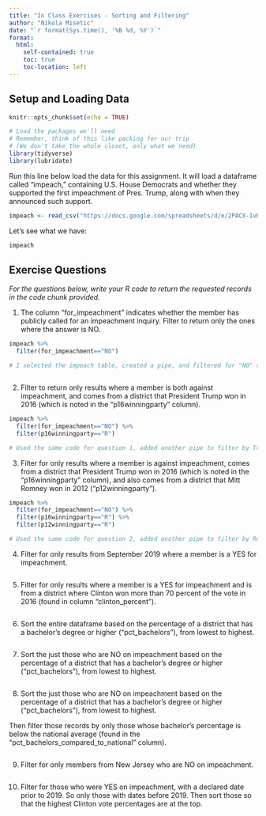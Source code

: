 ```yaml
---
title: "In Class Exercises - Sorting and Filtering"
author: "Nikola Misetic"
date: "`r format(Sys.time(), '%B %d, %Y')`"
format:
  html:
    self-contained: true
    toc: true
    toc-location: left
---
```


## Setup and Loading Data

```r
knitr::opts_chunk$set(echo = TRUE)

# Load the packages we'll need
# Remember, think of this like packing for our trip
# (We don't take the whole closet, only what we need)
library(tidyverse)
library(lubridate)

```

Run this line below load the data for this assignment. It will load a dataframe called "impeach," containing U.S. House Democrats and whether they supported the first impeachment of Pres. Trump, along with when they announced such support.

```r

impeach <- read_csv("https://docs.google.com/spreadsheets/d/e/2PACX-1vRh8d5JaDqBtByzNw2JZF3idaACobDhhk-p7chJoktA0HawELHFOvjQOqCpzGA4MGONvPlR7GASqW-K/pub?gid=1765341510&single=true&output=csv")


```

Let's see what we have:

```r

impeach


```

## Exercise Questions

*For the questions below, write your R code to return the requested records in the code chunk provided.*

1)  The column "for_impeachment" indicates whether the member has publicly called for an impeachment inquiry. Filter to return only the ones where the answer is NO.

```r

impeach %>% 
  filter(for_impeachment=="NO")

# I selected the impeach table, created a pipe, and filtered for "NO" votes on impeachment



```

2)  Filter to return only results where a member is both against impeachment, and comes from a district that President Trump won in 2016 (which is noted in the "p16winningparty" column).

```r

impeach %>% 
  filter(for_impeachment=="NO") %>% 
  filter(p16winningparty=="R")

# Used the same code for question 1, added another pipe to filter by Trump-won districts

```

3)  Filter for only results where a member is against impeachment, comes from a district that President Trump won in 2016 (which is noted in the "p16winningparty" column), and also comes from a district that Mitt Romney won in 2012 ("p12winningparty").

```r

impeach %>% 
  filter(for_impeachment=="NO") %>% 
  filter(p16winningparty=="R") %>% 
  filter(p12winningparty=="R")

# Used the same code for question 2, added another pipe to filter by Romney-won districts

```

4)  Filter for only results from September 2019 where a member is a YES for impeachment.

```r





```

5)  Filter for only results where a member is a YES for impeachment and is from a district where Clinton won more than 70 percent of the vote in 2016 (found in column "clinton_percent").

```r





```

6)  Sort the entire dataframe based on the percentage of a district that has a bachelor's degree or higher ("pct_bachelors"), from lowest to highest.

```r






```

7)  Sort the just those who are NO on impeachment based on the percentage of a district that has a bachelor's degree or higher ("pct_bachelors"), from lowest to highest.

```r





```

8)  Sort the just those who are NO on impeachment based on the percentage of a district that has a bachelor's degree or higher ("pct_bachelors"), from lowest to highest.

Then filter those records by only those whose bachelor's percentage is below the national average (found in the "pct_bachelors_compared_to_national" column).

```r






```

9)  Filter for only members from New Jersey who are NO on impeachment.

```r





```

10) Filter for those who were YES on impeachment, with a declared date prior to 2019. So only those with dates before 2019. Then sort those so that the highest Clinton vote percentages are at the top.

```r





```
